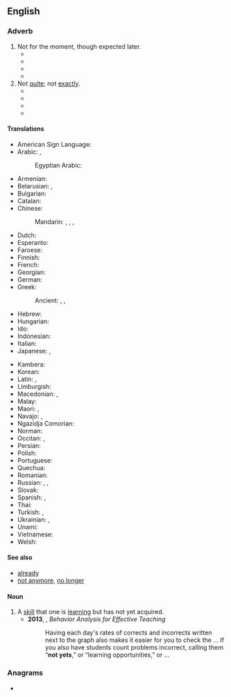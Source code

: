 ==English==

===Adverb===
{{en-adv|-}}

# Not for the moment, though expected later.
#* {{quote-book|en|year=1858| title=The Baptist System Examined, the Church Vindicated, and Sectarianism Rebuked |author=Joseph Augustus Seiss | page=46| passage=That which is blackish is '''not yet''' black. He who is being enriched is '''not yet''' rich. The preparation for a supper is '''not yet''' supping. }}
#* {{quote-book|en|year=1980| title=Revista/review Interamericana - Volume 10, Issues 1-3 |author=| page=328| passage=Guy is French, and in the context that Arthur is operating, he is '''not yet''' white.}}
#* {{quote-book|en|year=2011| title=Transformative Professional Learning|author=Margery B. Ginsberg | page=43| passage=The rubric in Exhibit 3.2 provides criteria for exemplary, acceptable, and '''not yet''' acceptable work.}}
#* {{quote-journal|en|date=2013-07-20|volume=408|issue=8845|magazine={{w|The Economist}}
|title=[http://www.economist.com/news/http://www.economist.com/news/asia/21582043-villagers-enjoy-sunlight-after-dark-out-gloom Out of the gloom]
|passage=[Rural solar plant] schemes are of little help to industry or other heavy users of electricity. '''Nor''' is solar power '''yet''' as cheap as the grid. For all that, the rapid arrival of electric light to Indian villages is long overdue. When the national grid suffers its next huge outage, as it did in July 2012 when hundreds of millions were left in the dark, look for specks of light in the villages.}}
# Not [[quite]]; not [[exactly]].
#* {{quote-book|en|year=1851| title=The Works of John Owen, D.D. |author=John Owen, ‎William H. Goold | page=136| passage=These things, to me, are some evidences that England is '''not yet''' utterly forsaken of the Lord its God, though the land be full of sin.}}
#* {{quote-book|en|year=1873| title=Catalogue of prints and drawings in the British Museum|author=| page=522| passage=Below the figure Dutch verses are engraved, which are thus translated: “No better dress than this; I am warm and '''not yet''' miserable; come on all those who have anything against me; I do not want any one's help;}}
#* {{quote-book|en|year=1896| title=A System of Christian Doctrine - Volume 3 |author=Isaak August Dorner | page=68| passage=Although the principle of moral freedom of choice is not impotent to perform legal acts , individual good acts are '''not yet''' decisive of the total worth of man, because conversely only a good fundamental disposition imparts true worth to acts.}}
#* {{quote-book|en|year=1997| title=The New McDougall Cookbook|author=John A. McDougall, ‎Mary McDougall | page=| passage=Having the right condiment or prepared sauce on the table can save the meal for family members '''not yet''' ecstatic about new dishes.}}

====Translations====
{{trans-top|not for the moment, though expected later}}
* American Sign Language: {{t|ase|OpenB@NearSideTrunkhigh-PalmBack Nod}}
* Arabic: {{t|ar|[[لَمْ]] ... [[حَتَّى]] [[الْآنَ]]}}, {{t|ar|[[لَمْ]] ... [[بَعْدُ]]}}
*: Egyptian Arabic: {{t|arz|لِسّا|tr=lissa}}
* Armenian: {{t|hy|դեռ ոչ}}
* Belarusian: {{t|be|[[паку́ль]] [[не]]}}, {{t|be|[[яшчэ́]] [[не]]}}
* Bulgarian: {{t|bg|[[о́ще]] [[не]]}}
* Catalan: {{t|ca|encara no}}
* Chinese:
*: Mandarin: {{t|cmn|[[還]][[沒有]]……}}, {{t|cmn|[[还]][[没有]]……|tr=hái méiyǒu ...}}, {{qualifier|literary}} {{t+|cmn|尚未|tr=shàngwèi}}, {{t+|cmn|未|tr=wèi}}
* Dutch: {{t|nl|nog niet}}
* Esperanto: {{t|eo|ankoraŭ ne}}
* Faroese: {{t|fo|ikki enn}}
* Finnish: {{t|fi|ei vielä}}
* French: {{t+|fr|pas encore}}
* Georgian: {{t|ka|ჯერ არა}}
* German: {{t|de|noch nicht}}
* Greek: {{t|el|όχι ακόμα}}
*: Ancient: {{t|grc|οὔπω}}, {{t|grc|μήπω}}, {{t|grc|μηδέπω}}
* Hebrew: {{t|he|[[עוֹד]] [[לֹא]]|tr=od lo}}
* Hungarian: {{t|hu|még nem}}
* Ido: {{t|io|ne ja}}
* Indonesian: {{t+|id|belum}}
* Italian: {{t|it|non ancora}}
* Japanese: {{t+|ja|まだ|tr=mada}} {{qualifier|short answer or in a negative sentence}}, {{t+|ja|まだまだ|tr=madamada}}
{{trans-mid}}
* Kambera: {{t|xbr|ndedi}}
* Korean: {{t+|ko|아직}} {{qualifier|in a negative sentence}}
* Latin: {{t+|la|nondum}}, {{t|la|hauddum}}
* Limburgish: {{t+|li|nanneet}}
* Macedonian: {{t|mk|се уште не}}, {{t|mk|уште не}}
* Malay: {{t|ms|belum}}
* Maori: {{t|mi|kīanō}}, {{t|mi|kīhai anō}}
* Navajo: {{t|nv|tʼah dooda}}, {{t|nv|tʼahdoo}}
* Ngazidja Comorian: {{t|zdj|raha}}
* Norman: {{t|nrf|pas acore}} {{qualifier|Guernsey}}
* Occitan: {{t|oc|pas encara}}, {{t|oc|pas enquera}}
* Persian: {{t|fa|هنوز نه|tr=hanuz na}}
* Polish: {{t|pl|jeszcze nie}}
* Portuguese: {{t|pt|[[ainda]] [[não]]}}
* Quechua: {{t|qu|manaraq}}
* Romanian: {{t|ro|încă nu}}
* Russian: {{t|ru|[[пока́]] [[не́т]]}}, {{t|ru|ещё не́т}}, {{t|ru|[[всё ещё]] [[не́т]]}} {{qualifier|or replace "{{lang|ru|нет}}" with "{{lang|ru|не}}" with a following verb}}
* Slovak: {{t|sk|ešte nie}}
* Spanish: {{t|es|todavía no}}, {{t|es|aún no}}
* Thai: {{t|th|ยังไม่}}
* Turkish: {{t|tr|henüz değil}}, {{t|tr|daha değil}}
* Ukrainian: {{t|uk|[[по́ки]] [[ні]]}}, {{t|uk|[[ще]] [[ні]]}}
* Unami: {{t|unm|nèsko}}
* Vietnamese: {{t+|vi|chưa}}
* Welsh: {{t|cy|ddim eto}}
{{trans-bottom}}

====See also====
* [[already]]
* [[not anymore]], [[no longer]]

====Noun====
{{en-noun}}
# A [[skill]] that one is [[learn]]ing but has not yet acquired.
#* '''2013''', {{w|Julie Vargas}}, ''Behavior Analysis for Effective Teaching''
#*: Having each day's rates of corrects and incorrects written next to the graph also makes it easier for you to check the ... If you also have students count problems incorrect, calling them “'''not yets''',” or “learning opportunities,” or ...

===Anagrams===
* {{anagrams|en|a=enotty|yotten}}
